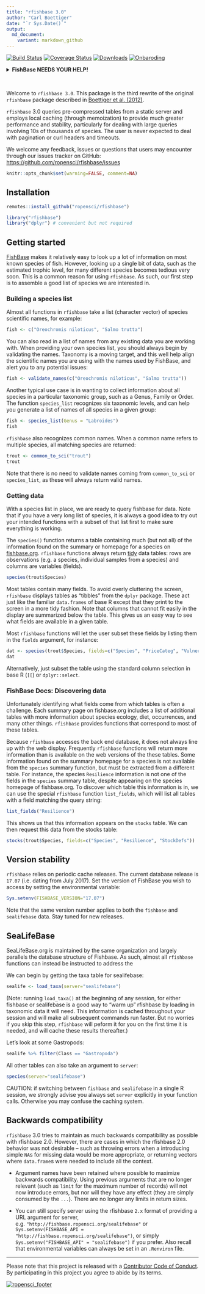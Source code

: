 ```yaml
---
title: "rfishbase 3.0"
author: "Carl Boettiger"
date: "`r Sys.Date()`"
output:
  md_document:
    variant: markdown_github
---
```


<!-- README.md is generated from README.Rmd. Please edit that file -->


[![Build Status](https://travis-ci.org/ropensci/rfishbase.svg?branch=rfishbase2.0)](https://travis-ci.org/ropensci/rfishbase)  [![Coverage Status](https://coveralls.io/repos/ropensci/rfishbase/badge.svg?branch=rfishbase2.0)](https://coveralls.io/r/ropensci/rfishbase?branch=rfishbase2.0)
[![Downloads](http://cranlogs.r-pkg.org/badges/rfishbase)](https://github.com/metacran/cranlogs.app)
[![Onbaroding](https://badges.ropensci.org/137_status.svg)](https://github.com/ropensci/onboarding/issues/137)


<details> <summary><strong>FishBase NEEDS YOUR HELP!</strong></summary>
Dear FishBase Users,

FishBase needs help and I am writing to you because you either have at one point or another requested data to be extracted from FishBase for your own research purposes or have contributed your own data to FishBase.

One of the FishBase funders has had to reduce its commitment and as a result, there is a US$200,000 gap in the FishBase 2018/2019 budget, which will result in forced unpaid leave of key staff with direct consequences for the constant updating and growth of FishBase, a resource on which many of us rely.

Many of us use FishBase regularly in our work given it provides important data on distribution, traits etc. Indeed, these data are so valuable that FishBase receives over 700,000 unique visits per month and underpins key scientific breakthroughs such as the Nature paper on rates of evolution [it’s slower in the tropics!] (see Nature (see https://www.nature.com/articles/d41586-018-05575-2 and https://www.facebook.com/FishBase/posts/1885134558216592).

Key about FishBase is that it is free to everyone in the world, regardless of whether their institutions can afford journal subscriptions.

FishBase co-founder Daniel Pauly once said “sending a bibliography is like providing cookbooks in a famine” and it has been the underpinning ethos of FishBase to make information available equally, regardless of where one works.

So for nearly 30 years, FishBase (www.fishbase.org), with its team of biologists and programmers has done just that, while constantly improving and expanding this valued resource.

But FishBase needs our help now. So, when you are next online on FishBase and see the donate request pop up, please donate at least $25. That’s one bottle of good VQA wine in Canada or half a carton of decent beer in Australia, 3 packs of organic Hess avocados from Loblaws or 6 latte grandes at Starbucks. If you drink more beer, use more avocado on your toast or are caffeine dependent, please consider a larger donation. IF EVERY MARINE RESEARCHER GETS ON BOARD, we can make a major contribution to FishBase. Imagine if you had to pay to access this type of information.

It’s time to pay it forward!

Thank you for your consideration and we all look forward to a flood of world-wide support to FishBase.
</details>

<br>

Welcome to `rfishbase 3.0`. This package is the third rewrite of the original `rfishbase` package described in [Boettiger et al. (2012)](http://www.carlboettiger.info/assets/files/pubs/10.1111/j.1095-8649.2012.03464.x.pdf).   

`rfishbase` 3.0 queries pre-compressed tables from a static server and employs local caching (through memoization) to provide much greater performance and stability, particularly for dealing with large queries involving 10s of thousands of species.  The user is never expected to deal with pagination or curl headers and timeouts.  



We welcome any feedback, issues or questions that users may encounter through our issues tracker on GitHub: <https://github.com/ropensci/rfishbase/issues>




```r
knitr::opts_chunk$set(warning=FALSE, comment=NA)
```


## Installation



```r
remotes::install_github("ropensci/rfishbase")
```


```r
library("rfishbase")
library("dplyr") # convenient but not required
```

## Getting started


[FishBase](http://fishbase.org) makes it relatively easy to look up a lot of information on most known species of fish.  However, looking up a single bit of data, such as the estimated trophic level, for many different species becomes tedious very soon. This is a common reason for using `rfishbase`.  As such, our first step is to assemble a good list of species we are interested in.

### Building a species list

Almost all functions in `rfishbase` take a list (character vector) of species scientific names, for example:

```r
fish <- c("Oreochromis niloticus", "Salmo trutta")
```

You can also read in a list of names from any existing data you are working with.  When providing your own species list, you should always begin by validating the names.  Taxonomy is a moving target, and this well help align the scientific names you are using with the names used by FishBase, and alert you to any potential issues:

```r
fish <- validate_names(c("Oreochromis niloticus", "Salmo trutta"))
```

Another typical use case is in wanting to collect information about all species in a particular taxonomic group, such as a Genus, Family or Order.  The function `species_list` recognizes six taxonomic levels, and can help you generate a list of names of all species in a given group:


```r
fish <- species_list(Genus = "Labroides")
fish
```

`rfishbase` also recognizes common names. When a common name refers to multiple species, all matching species are returned:

```r
trout <- common_to_sci("trout")
trout
```

Note that there is no need to validate names coming from `common_to_sci` or `species_list`, as these will always return valid names.

### Getting data

With a species list in place, we are ready to query fishbase for data. Note that if you have a very long list of species, it is always a good idea to try out your intended functions with a subset of that list first to make sure everything is working. 

The `species()` function returns a table containing much (but not all) of the information found on the summary or homepage for a species on [fishbase.org](http://fishbase.org). `rfishbase` functions always return [tidy](http://www.jstatsoft.org/v59/i10/paper) data tables: rows are observations (e.g. a species, individual samples from a species) and columns are variables (fields).

```r
species(trout$Species)
```

Most tables contain many fields. To avoid overly cluttering the screen, `rfishbase` displays tables as "tibbles" from the `dplyr` package.  These act just like the familiar `data.frames` of base R except that they print to the screen in a more tidy fashion.  Note that columns that cannot fit easily in the display are summarized below the table.  This gives us an easy way to see what fields are available in a given table. 

Most `rfishbase` functions will let the user subset these fields by listing them in the `fields` argument, for instance:

```r
dat <- species(trout$Species, fields=c("Species", "PriceCateg", "Vulnerability"))
dat
```

Alternatively, just subset the table using the standard column selection in base R (`[[`) or `dplyr::select`.  


### FishBase Docs: Discovering data

Unfortunately identifying what fields come from which tables is often a challenge.  Each summary page on fishbase.org includes a list of additional tables with more information about species ecology, diet, occurrences, and many other things.  `rfishbase` provides functions that correspond to most of these tables.  

Because `rfishbase` accesses the back end database, it does not always line up with the web display. Frequently `rfishbase` functions will return more information than is available on the web versions of the these tables. Some information found on the summary homepage for a species is not available from the `species` summary function, but must be extracted from a different table. For instance, the species `Resilience` information is not one of the fields in the `species` summary table, despite appearing on the species homepage of fishbase.org.  To discover which table this information is in, we can use the special `rfishbase` function `list_fields`, which will list all tables with a field matching the query string:

```r
list_fields("Resilience")
```

This shows us that this information appears on the `stocks` table.  We can then request this data from the stocks table:  


```r
stocks(trout$Species, fields=c("Species", "Resilience", "StockDefs"))
```

## Version stability

`rfishbase` relies on periodic cache releases.  The current database release is `17.07` (i.e. dating from July 2017).  Set the version of FishBase you wish to access by setting the environmental variable:

```r
Sys.setenv(FISHBASE_VERSION="17.07")
```

Note that the same version number applies to both the `fishbase` and `sealifebase` data.  Stay tuned for new releases.


## SeaLifeBase

SeaLifeBase.org is maintained by the same organization and largely parallels the database structure of Fishbase. As such, almost all `rfishbase` functions can instead be instructed to address the 

We can begin by getting the taxa table for sealifebase: 

```r
sealife <- load_taxa(server="sealifebase")
```


(Note: running `load_taxa()` at the beginning of any session, for either fishbase or sealifebase is a good way to "warm up" rfishbase by loading in taxonomic data it will need. This information is cached throughout your session and will make all subsequent commands run faster.  But no worries if you skip this step, `rfishbase` will peform it for you on the first time it is needed, and will cache these results thereafter.)

Let's look at some Gastropods: 

```r
sealife %>% filter(Class == "Gastropoda")
```


All other tables can also take an argument to `server`: 


```r
species(server="sealifebase")
```


CAUTION: if switching between `fishbase` and `sealifebase` in a single R session, we strongly advise you always set `server` explicitly in your function calls.  Otherwise you may confuse the caching system.  

## Backwards compatibility


`rfishbase` 3.0 tries to maintain as much backwards compatibility as possible with rfishbase 2.0.  However, there are cases in which the rfishbase 2.0 behavior was not desirable -- such as throwing errors when a introducing simple `NA`s for missing data would  be more appropriate, or returning vectors where `data.frame`s were needed to include all the context.  

- Argument names have been retained where possible to maximize backwards compatibility.  Using previous arguments that are no longer relevant (such as `limit` for the maximum number of records) will not now introduce errors, but nor will they have any effect (they are simply consumed by the `...`).  There are no longer any limits in return sizes.  

- You can still specify server using the rfishbase `2.x` format of providing a URL argument for server, e.g. `"http://fishbase.ropensci.org/sealifebase"` or `Sys.setenv(FISHBASE_API = "http://fishbase.ropensci.org/sealifebase")`, or simply `Sys.setenv("FISHBASE_API" = "sealifebase")` if you prefer.  Also recall that environmental variables can always be set in an `.Renviron` file.  

-----------

Please note that this project is released with a [Contributor Code of Conduct](CONDUCT.md). By participating in this project you agree to abide by its terms.


[![ropensci_footer](http://ropensci.org/public_images/github_footer.png)](http://ropensci.org)


